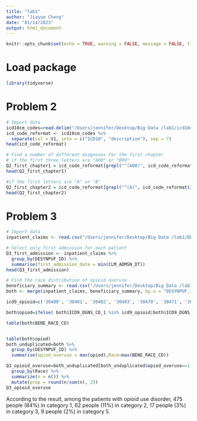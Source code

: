 ```yaml
---
title: "lab1"
author: "Jiayue Cheng"
date: "01/14/2023"
output: html_document
---
```


```r
knitr::opts_chunk$set(echo = TRUE, warning = FALSE, message = FALSE, fig.align = "center")
```

# Load package

```r
library(tidyverse)
```

# Problem 2

```r
# Import data
icd10cm_codes=read.delim("/Users/jennifer/Desktop/Big Data /lab1/icd10cm_codes_2020.txt",header=F,sep = "\t")
icd_code_reformat <- icd10cm_codes %>%
  separate(col = V1, into = c("ICD10", "description"), sep = 7)
head(icd_code_reformat)
```

```r
# Find a number of different diagnoses for the first chapter
# if the first three letters are "A00" or "B99"
Q2_first_chapter1 = icd_code_reformat[grepl("^(A00)", icd_code_reformat$ICD10) | grepl("^(B99)", icd_code_reformat$ICD10), ]
head(Q2_first_chapter1)

#if the first letters are "A" or "B"
Q2_first_chapter2 = icd_code_reformat[grepl("^(A)", icd_code_reformat$ICD10) | grepl("^(B)", icd_code_reformat$ICD10), ]
head(Q2_first_chapter2)

```


# Problem 3

```r
# Import data
inpatient_claims <- read.csv("/Users/jennifer/Desktop/Big Data /lab1/DE1_0_2008_to_2010_Inpatient_Claims_Sample_1.csv",header=T)
```

```r
# Select only first admission for each patient
Q3_first_admission <- inpatient_claims %>%
  group_by(DESYNPUF_ID) %>%
  summarise(first_admission_date = min(CLM_ADMSN_DT))
head(Q3_first_admission)
```

```r
# Find the race distribution of opioid overuse
beneficiary_summary <- read.csv("/Users/jennifer/Desktop/Big Data /lab1/DE1_0_2008_Beneficiary_Summary_File_Sample_1.csv",header=T)
both <- merge(inpatient_claims, beneficiary_summary, by.x = "DESYNPUF_ID",by.y = "DESYNPUF_ID")

icd9_opioid=c('30400', '30401', '30402', '30403', '30470', '30471', '30472', '30473', '30550', '30551', '30552', '30553', '96500', '96501','96502','96509','9701','E8500','E8501','E8502', 'E9350','E9351','E9352','E9401')

both$opiod=ifelse( both$ICD9_DGNS_CD_1 %in% icd9_opioid|both$ICD9_DGNS_CD_2 %in% icd9_opioid|both$ICD9_DGNS_CD_3 %in% icd9_opioid|both$ICD9_DGNS_CD_4 %in% icd9_opioid|both$ICD9_DGNS_CD_5 %in% icd9_opioid|both$ICD9_DGNS_CD_6 %in% icd9_opioid|both$ICD9_DGNS_CD_7 %in% icd9_opioid|both$ICD9_DGNS_CD_8 %in% icd9_opioid|both$ICD9_DGNS_CD_9 %in% icd9_opioid |both$ICD9_DGNS_CD_10 %in% icd9_opioid,1,0)

table(both$BENE_RACE_CD)


table(both$opiod)
both_unduplicated=both %>%
  group_by(DESYNPUF_ID) %>%
  summarise(opiod_overuse = max(opiod),Race=max(BENE_RACE_CD)) 

Q3_opioid_overuse=both_unduplicated[both_unduplicated$opiod_overuse==1,] %>% 
  group_by(Race) %>%
  summarize(n = n()) %>%
  mutate(prop = round(n/sum(n), 2))  
Q3_opioid_overuse
```

According to the result, among the patients with opioid use disorder, 475 people (84%) in category 1, 62 people (11%) in category 2, 17 people (3%) in category 3, 9 people (2%) in category 5.
